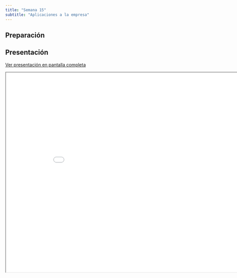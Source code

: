 ```yaml
---
title: "Semana 15"
subtitle: "Aplicaciones a la empresa"
---
```


## Preparación


## Presentación

[Ver presentación en pantalla completa](../slides/lec_week15.html)

```{=html}
<iframe class="slide-deck" src="../slides/lec_week15.html" height="630" width="900"></iframe>
```